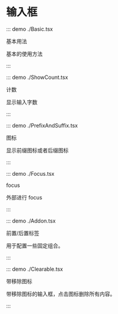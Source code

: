 # 输入框

::: demo ./Basic.tsx

基本用法

基本的使用方法

:::

::: demo ./ShowCount.tsx

计数

显示输入字数

:::

::: demo ./PrefixAndSuffix.tsx

图标

显示前缀图标或者后缀图标

:::

::: demo ./Focus.tsx

focus

外部进行 focus

:::

::: demo ./Addon.tsx

前置/后置标签

用于配置一些固定组合。

:::

::: demo ./Clearable.tsx

带移除图标

带移除图标的输入框，点击图标删除所有内容。

:::
